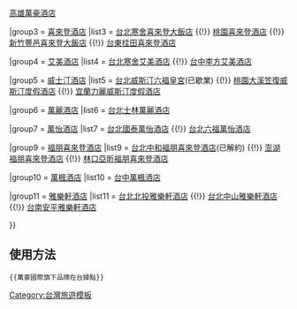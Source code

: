 {{Navbox
|name    = 萬豪國際旗下品牌在台據點
|title   = [[萬豪國際]]旗下品牌在台據點
|above   = 

|group1  = [[W飯店]]
|list1   = [[台北W飯店]]

|group2  = [[萬豪酒店]]
|list2   = [[台北萬豪酒店]] {{!}} [[高雄萬豪酒店]]

|group3  = [[喜來登酒店]]
|list3   = [[台北寒舍喜來登大飯店]] {{!}} [[桃園喜來登酒店]]  {{!}} [[新竹豐邑喜來登大飯店]] {{!}} [[台東桂田喜來登酒店]]

|group4  = [[艾美酒店]]
|list4   = [[台北寒舍艾美酒店]] {{!}} [[台中李方艾美酒店]]

|group5  = [[威士汀酒店]]
|list5   = [[台北威斯汀六福皇宮]](已歇業) {{!}}  [[桃園大溪笠復威斯汀度假酒店]] {{!}}  [[宜蘭力麗威斯汀度假酒店]]

|group6  = [[萬麗酒店]]
|list6   = [[台北士林萬麗酒店]]

|group7  = [[萬怡酒店]]
|list7   = [[台北國泰萬怡酒店]] {{!}} [[台北六福萬怡酒店]]

|group9  = [[福朋喜來登酒店]]
|list9   = [[台北中和福朋喜來登酒店]](已解約) {{!}} [[澎湖福朋喜來登酒店]] {{!}} [[林口亞昕福朋喜來登酒店]]

|group10  = [[萬楓酒店]]
|list10   = [[台中萬楓酒店]]

|group11  = [[雅樂軒酒店]]
|list11   = [[台北北投雅樂軒酒店]] {{!}} [[台北中山雅樂軒酒店]] {{!}} [[台南安平雅樂軒酒店]]

}}<noinclude>

== 使用方法 ==
<pre>{{萬豪國際旗下品牌在台據點}}</pre>

[[Category:台灣旅遊模板]]

</noinclude>